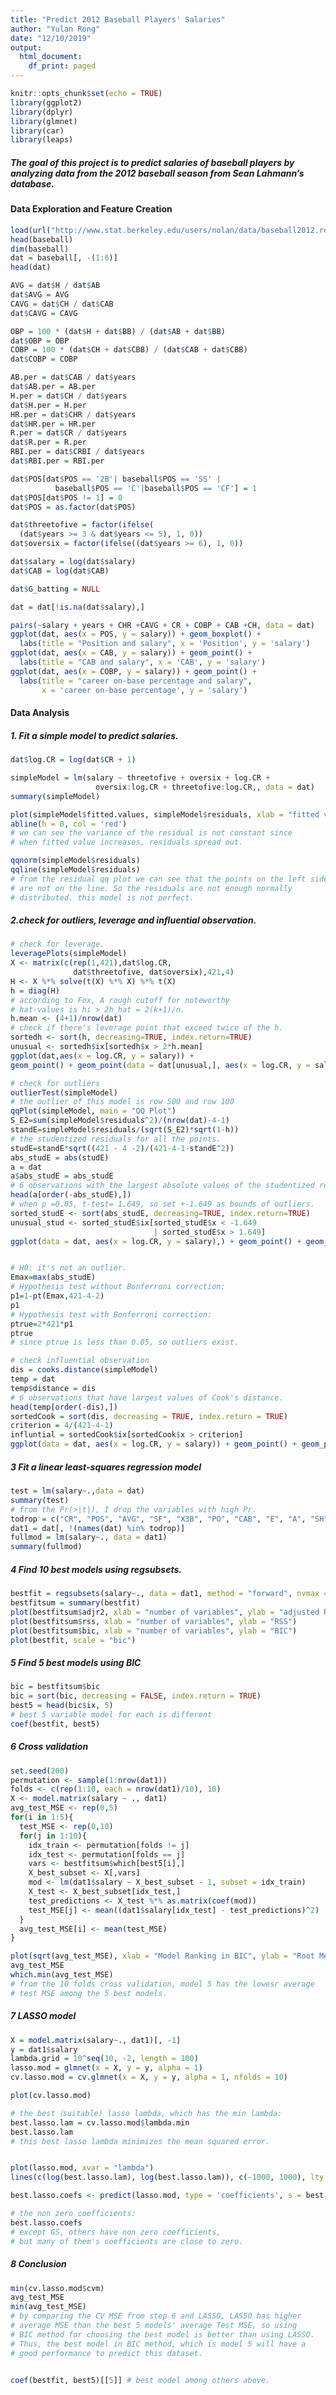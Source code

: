```yaml
---
title: "Predict 2012 Baseball Players' Salaries"
author: "Yulan Rong"
date: "12/10/2019"
output:
  html_document:
    df_print: paged
---
```



```r
knitr::opts_chunk$set(echo = TRUE)
library(ggplot2)
library(dplyr)
library(glmnet)
library(car)
library(leaps)

```

##### The goal of this project is to predict salaries of baseball players by analyzing data from the 2012 baseball season from Sean Lahmann's database.

#### Data Exploration and Feature Creation 
```r
load(url("http://www.stat.berkeley.edu/users/nolan/data/baseball2012.rda"))
head(baseball)
dim(baseball)
dat = baseball[, -(1:6)]
head(dat)

AVG = dat$H / dat$AB
dat$AVG = AVG
CAVG = dat$CH / dat$CAB
dat$CAVG = CAVG

OBP = 100 * (dat$H + dat$BB) / (dat$AB + dat$BB)
dat$OBP = OBP
COBP = 100 * (dat$CH + dat$CBB) / (dat$CAB + dat$CBB)
dat$COBP = COBP

AB.per = dat$CAB / dat$years
dat$AB.per = AB.per
H.per = dat$CH / dat$years
dat$H.per = H.per
HR.per = dat$CHR / dat$years
dat$HR.per = HR.per
R.per = dat$CR / dat$years
dat$R.per = R.per
RBI.per = dat$CRBI / dat$years
dat$RBI.per = RBI.per

dat$POS[dat$POS == '2B'| baseball$POS == 'SS' | 
          baseball$POS == 'C'|baseball$POS == 'CF'] = 1
dat$POS[dat$POS != 1] = 0
dat$POS = as.factor(dat$POS)

dat$threetofive = factor(ifelse(
  (dat$years >= 3 & dat$years <= 5), 1, 0))
dat$oversix = factor(ifelse((dat$years >= 6), 1, 0))

dat$salary = log(dat$salary)
dat$CAB = log(dat$CAB)

dat$G_batting = NULL

dat = dat[!is.na(dat$salary),]

pairs(~salary + years + CHR +CAVG + CR + COBP + CAB +CH, data = dat)
ggplot(dat, aes(x = POS, y = salary)) + geom_boxplot() + 
  labs(title = "Position and salary", x = 'Position', y = 'salary')
ggplot(dat, aes(x = CAB, y = salary)) + geom_point() + 
  labs(title = "CAB and salary", x = 'CAB', y = 'salary')
ggplot(dat, aes(x = COBP, y = salary)) + geom_point() + 
  labs(title = "career on-base percentage and salary", 
       x = 'career on-base percentage', y = 'salary')

```


#### Data Analysis 
##### 1. Fit a simple model to predict salaries.
```r
dat$log.CR = log(dat$CR + 1)

simpleModel = lm(salary ~ threetofive + oversix + log.CR + 
                   oversix:log.CR + threetofive:log.CR,, data = dat)
summary(simpleModel)

plot(simpleModel$fitted.values, simpleModel$residuals, xlab = "fitted values", ylab = "residuals")
abline(h = 0, col = 'red')
# we can see the variance of the residual is not constant since 
# when fitted value increases, residuals spread out.

qqnorm(simpleModel$residuals)
qqline(simpleModel$residuals)
# from the residual qq plot we can see that the points on the left side
# are not on the line. So the residuals are not enough normally
# distributed. this model is not perfect.  
```

##### 2.check for outliers, leverage and influential observation.
```r
# check for leverage.
leveragePlots(simpleModel)
X <- matrix(c(rep(1,421),dat$log.CR, 
              dat$threetofive, dat$oversix),421,4) 
H <- X %*% solve(t(X) %*% X) %*% t(X)
h = diag(H)
# according to Fox, A rough cutoff for noteworthy 
# hat-values is hi > 2h_hat = 2(k+1)/n.
h.mean <- (4+1)/nrow(dat)
# check if there's leverage point that exceed twice of the h. 
sortedh <- sort(h, decreasing=TRUE, index.return=TRUE) 
unusual <- sortedh$ix[sortedh$x > 2*h.mean]
ggplot(dat,aes(x = log.CR, y = salary)) +
geom_point() + geom_point(data = dat[unusual,], aes(x = log.CR, y = salary), color = "red") + labs (x = "log career run", y = "log salary", title = "Leverage in red")

# check for outliers
outlierTest(simpleModel) 
# the outlier of this model is row 500 and row 100
qqPlot(simpleModel, main = "QQ Plot")
S_E2=sum(simpleModel$residuals^2)/(nrow(dat)-4-1)
standE=simpleModel$residuals/(sqrt(S_E2)*sqrt(1-h))
# the studentized residuals for all the points.
studE=standE*sqrt((421 - 4 -2)/(421-4-1-standE^2))
abs_studE = abs(studE)
a = dat
a$abs_studE = abs_studE
# 6 observations with the largest absolute values of the studentized residuals:
head(a[order(-abs_studE),]) 
# when p =0.05, t-test= 1.649, so set +-1.649 as bounds of outliers.
sorted_studE <- sort(abs_studE, decreasing=TRUE, index.return=TRUE)
unusual_stud <- sorted_studE$ix[sorted_studE$x < -1.649 
                                | sorted_studE$x > 1.649]
ggplot(data = dat, aes(x = log.CR, y = salary),) + geom_point() + geom_point(data = dat[unusual_stud,], aes(x = log.CR, y = salary), color = "red") + labs (x = "log career run", y = "log salary", title = "outlier in red")


# H0: it's not an outlier.
Emax=max(abs_studE)
# Hypothesis test without Bonferroni correction:
p1=1-pt(Emax,421-4-2)
p1
# Hypothesis test with Bonferroni correction:
ptrue=2*421*p1
ptrue
# since ptrue is less than 0.05, so outliers exist.

# check influential observation
dis = cooks.distance(simpleModel)
temp = dat
temp$distance = dis
# 6 observations that have largest values of Cook's distance.
head(temp[order(-dis),])
sortedCook = sort(dis, decreasing = TRUE, index.return = TRUE)
criterion = 4/(421-4-1)
influntial = sortedCook$ix[sortedCook$x > criterion]
ggplot(data = dat, aes(x = log.CR, y = salary)) + geom_point() + geom_point(data = dat[influntial,], aes(x = log.CR, y = salary), color = "red") + labs (x = "log career run", y = "log salary", title = "influential in red")
```

##### 3 Fit a linear least-squares regression model
```r
test = lm(salary~.,data = dat)
summary(test)
# from the Pr(>|t|), I drop the variables with high Pr.
todrop = c("CR", "POS", "AVG", "SF", "X3B", "PO", "CAB", "E", "A", "SH", "OBP", "H.per")
dat1 = dat[, !(names(dat) %in% todrop)]
fullmod = lm(salary~., data = dat1)
summary(fullmod)
```

##### 4 Find 10 best models using regsubsets.
```r
bestfit = regsubsets(salary~., data = dat1, method = "forward", nvmax = 33, nbest = 10)
bestfitsum = summary(bestfit)
plot(bestfitsum$adjr2, xlab = "number of variables", ylab = "adjusted R squared")
plot(bestfitsum$rss, xlab = "number of variables", ylab = "RSS")
plot(bestfitsum$bic, xlab = "number of variables", ylab = "BIC")
plot(bestfit, scale = "bic")
```

##### 5 Find 5 best models using BIC
```r
bic = bestfitsum$bic
bic = sort(bic, decreasing = FALSE, index.return = TRUE)
best5 = head(bic$ix, 5)
# best 5 variable model for each is different
coef(bestfit, best5)
```

##### 6 Cross validation
```r
set.seed(200)
permutation <- sample(1:nrow(dat1))
folds <- c(rep(1:10, each = nrow(dat1)/10), 10) 
X <- model.matrix(salary ~ ., dat1)
avg_test_MSE <- rep(0,5)
for(i in 1:5){
  test_MSE <- rep(0,10)
  for(j in 1:10){
    idx_train <- permutation[folds != j]
    idx_test <- permutation[folds == j]
    vars <- bestfitsum$which[best5[i],]
    X_best_subset <- X[,vars]
    mod <- lm(dat1$salary ~ X_best_subset - 1, subset = idx_train) 
    X_test <- X_best_subset[idx_test,]
    test_predictions <- X_test %*% as.matrix(coef(mod))
    test_MSE[j] <- mean((dat1$salary[idx_test] - test_predictions)^2)
  }
  avg_test_MSE[i] <- mean(test_MSE) 
}

plot(sqrt(avg_test_MSE), xlab = "Model Ranking in BIC", ylab = "Root Mean Squared Error", pch = 20, cex = 2)
avg_test_MSE
which.min(avg_test_MSE)
# from the 10 folds cross validation, model 5 has the lowesr average 
# test MSE among the 5 best models. 
```

##### 7 LASSO model
```r
X = model.matrix(salary~., dat1)[, -1]
y = dat1$salary
lambda.grid = 10^seq(10, -2, length = 100)
lasso.mod = glmnet(x = X, y = y, alpha = 1)
cv.lasso.mod = cv.glmnet(x = X, y = y, alpha = 1, nfolds = 10)

plot(cv.lasso.mod)

# the best（suitable) lasso lambda, which has the min lambda:
best.lasso.lam = cv.lasso.mod$lambda.min
best.lasso.lam 
# this best lasso lambda minimizes the mean squared error. 


plot(lasso.mod, xvar = "lambda")
lines(c(log(best.lasso.lam), log(best.lasso.lam)), c(-1000, 1000), lty = "dashed", lwd = 3)

best.lasso.coefs <- predict(lasso.mod, type = 'coefficients', s = best.lasso.lam)

# the non zero coefficients:
best.lasso.coefs
# except GS, others have non zero coefficients, 
# but many of them's coefficients are close to zero.

```

##### 8 Conclusion
```r
min(cv.lasso.mod$cvm)
avg_test_MSE
min(avg_test_MSE)
# by comparing the CV MSE from step 6 and LASSO, LASSO has higher 
# average MSE than the best 5 models' average Test MSE, so using 
# BIC method for choosing the best model is better than using LASSO.
# Thus, the best model in BIC method, which is model 5 will have a  
# good performance to predict this dataset.


coef(bestfit, best5)[[5]] # best model among others above.
```

